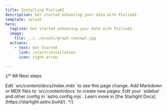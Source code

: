 ```yaml
---
title: Installing PixlieAI
description: Get started enhancing your data with PixlieAI.
template: splash
hero:
  tagline: Get started enhancing your data with PixlieAI.
  image:
    file: ../../assets/graph-concept.jpg
  actions:
    - text: Get Started
      link: /start/installation
      icon: right-arrow

---
```



{/* ## Next steps

<CardGrid stagger>
	<Card title="Update content" icon="pencil">
		Edit `src/content/docs/index.mdx` to see this page change.
	</Card>
	<Card title="Add new content" icon="add-document">
		Add Markdown or MDX files to `src/content/docs` to create new pages.
	</Card>
	<Card title="Configure your site" icon="setting">
		Edit your `sidebar` and other config in `astro.config.mjs`.
	</Card>
	<Card title="Read the docs" icon="open-book">
		Learn more in [the Starlight Docs](https://starlight.astro.build/).
	</Card>
</CardGrid> */}
